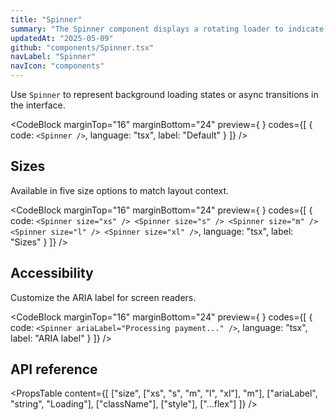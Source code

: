 ```yaml
---
title: "Spinner"
summary: "The Spinner component displays a rotating loader to indicate progress or ongoing activity. It supports various sizes and accessibility labeling."
updatedAt: "2025-05-09"
github: "components/Spinner.tsx"
navLabel: "Spinner"
navIcon: "components"
---
```


Use `Spinner` to represent background loading states or async transitions in the interface.

<CodeBlock
  marginTop="16"
  marginBottom="24"
  preview={
    <Spinner />
  }
  codes={[
    {
      code:
`<Spinner />`,
      language: "tsx",
      label: "Default"
    }
  ]}
/>

## Sizes

Available in five size options to match layout context.

<CodeBlock
  marginTop="16"
  marginBottom="24"
  preview={
    <Row gap="16" center>
      <Spinner size="xs" />
      <Spinner size="s" />
      <Spinner size="m" />
      <Spinner size="l" />
      <Spinner size="xl" />
    </Row>
  }
  codes={[
    {
      code:
`<Spinner size="xs" />
<Spinner size="s" />
<Spinner size="m" />
<Spinner size="l" />
<Spinner size="xl" />`,
      language: "tsx",
      label: "Sizes"
    }
  ]}
/>

## Accessibility

Customize the ARIA label for screen readers.

<CodeBlock
  marginTop="16"
  marginBottom="24"
  preview={
    <Spinner ariaLabel="Processing payment..." />
  }
  codes={[
    {
      code:
`<Spinner ariaLabel="Processing payment..." />`,
      language: "tsx",
      label: "ARIA label"
    }
  ]}
/>

## API reference

<PropsTable
  content={[
    ["size", ["xs", "s", "m", "l", "xl"], "m"],
    ["ariaLabel", "string", "Loading"],
    ["className"],
    ["style"],
    ["...flex"]
  ]}
/>